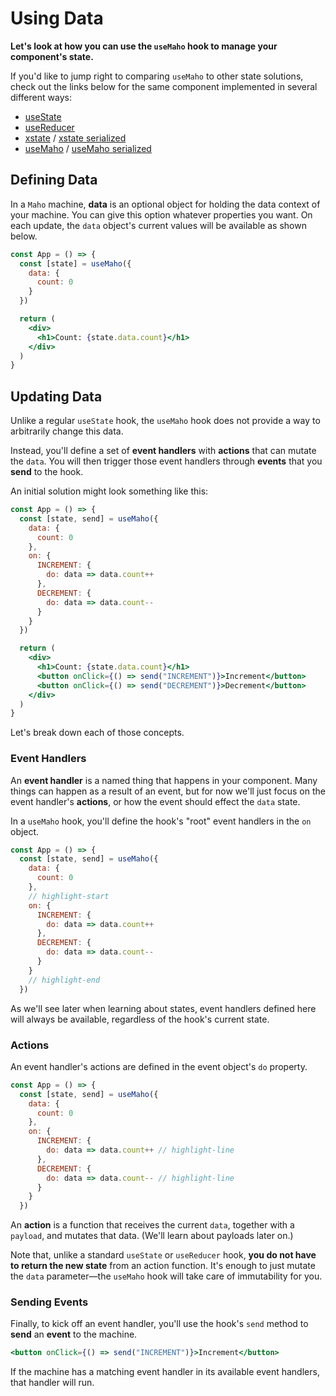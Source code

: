 # Using Data

**Let's look at how you can use the `useMaho` hook to manage your component's state.**

If you'd like to jump right to comparing `useMaho` to other state solutions, check out the links below for the same component implemented in several different ways:

- [useState](/docs/data_useState)
- [useReducer](/docs/data_useReducer)
- [xstate](/docs/data_xstate) / [xstate serialized](/docs/data_xstateSerialized)
- [useMaho](/docs/data_useMaho) / [useMaho serialized](/docs/data_useMahoSerialized)

## Defining Data

In a `Maho` machine, **data** is an optional object for holding the data context of your machine. You can give this option whatever properties you want. On each update, the `data` object's current values will be available as shown below.

```jsx
const App = () => {
  const [state] = useMaho({
    data: {
      count: 0
    }
  })

  return (
    <div>
      <h1>Count: {state.data.count}</h1>
    </div>
  )
}
```

## Updating Data

Unlike a regular `useState` hook, the `useMaho` hook does not provide a way to arbitrarily change this data.

Instead, you'll define a set of **event handlers** with **actions** that can mutate the `data`. You will then trigger those event handlers through **events** that you **send** to the hook.

An initial solution might look something like this:

```jsx
const App = () => {
  const [state, send] = useMaho({
    data: {
      count: 0
    },
    on: {
      INCREMENT: {
        do: data => data.count++
      },
      DECREMENT: {
        do: data => data.count--
      }
    }
  })

  return (
    <div>
      <h1>Count: {state.data.count}</h1>
      <button onClick={() => send("INCREMENT")}>Increment</button>
      <button onClick={() => send("DECREMENT")}>Decrement</button>
    </div>
  )
}
```

Let's break down each of those concepts.

### Event Handlers

An **event handler** is a named thing that happens in your component. Many things can happen as a result of an event, but for now we'll just focus on the event handler's **actions**, or how the event should effect the `data` state.

In a `useMaho` hook, you'll define the hook's "root" event handlers in the `on` object.

```jsx
const App = () => {
  const [state, send] = useMaho({
    data: {
      count: 0
    },
    // highlight-start
    on: {
      INCREMENT: {
        do: data => data.count++
      },
      DECREMENT: {
        do: data => data.count--
      }
    }
    // highlight-end
  })
```

As we'll see later when learning about states, event handlers defined here will always be available, regardless of the hook's current state.

### Actions

An event handler's actions are defined in the event object's `do` property.

```jsx
const App = () => {
  const [state, send] = useMaho({
    data: {
      count: 0
    },
    on: {
      INCREMENT: {
        do: data => data.count++ // highlight-line
      },
      DECREMENT: {
        do: data => data.count-- // highlight-line
      }
    }
  })
```

An **action** is a function that receives the current `data`, together with a `payload`, and mutates that data. (We'll learn about payloads later on.)

Note that, unlike a standard `useState` or `useReducer` hook, **you do not have to return the new state** from an action function. It's enough to just mutate the `data` parameter—the `useMaho` hook will take care of immutability for you.

### Sending Events

Finally, to kick off an event handler, you'll use the hook's `send` method to **send** an **event** to the machine.

```jsx
<button onClick={() => send("INCREMENT")}>Increment</button>
```

If the machine has a matching event handler in its available event handlers, that handler will run.

